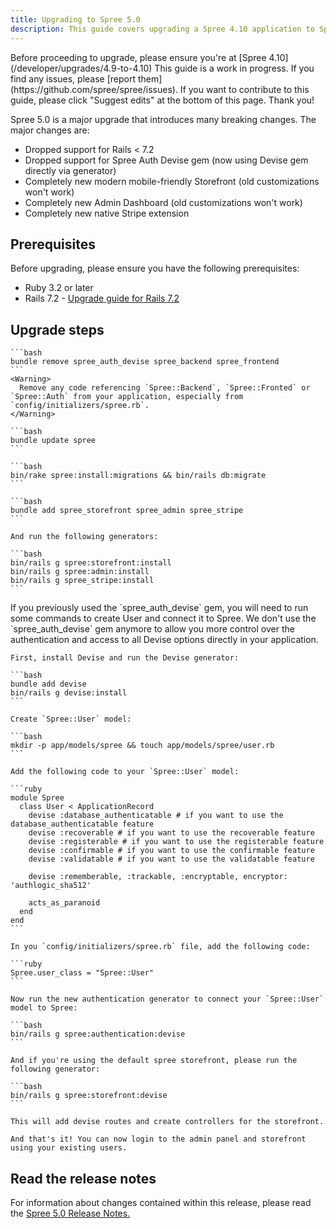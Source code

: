 ```yaml
---
title: Upgrading to Spree 5.0
description: This guide covers upgrading a Spree 4.10 application to Spree 5.0.
---
```


<Info>
  Before proceeding to upgrade, please ensure you're at [Spree 4.10](/developer/upgrades/4.9-to-4.10)
</Info>

<Warning>
  This guide is a work in progress. If you find any issues, please [report them](https://github.com/spree/spree/issues). If you want to contribute to this guide, please click "Suggest edits" at the bottom of this page. Thank you!
</Warning>

Spree 5.0 is a major upgrade that introduces many breaking changes. The major changes are:

- Dropped support for Rails < 7.2
- Dropped support for Spree Auth Devise gem (now using Devise gem directly via generator)
- Completely new modern mobile-friendly Storefront (old customizations won't work)
- Completely new Admin Dashboard (old customizations won't work)
- Completely new native Stripe extension

## Prerequisites

Before upgrading, please ensure you have the following prerequisites:

- Ruby 3.2 or later
- Rails 7.2 - [Upgrade guide for Rails 7.2](https://guides.rubyonrails.org/upgrading_ruby_on_rails.html#upgrading-from-rails-7-1-to-rails-7-2)


## Upgrade steps

<AccordionGroup>
  <Accordion title="1. Remove old frontend/backend Spree gems">

    ```bash
    bundle remove spree_auth_devise spree_backend spree_frontend
    ```
    <Warning>
      Remove any code referencing `Spree::Backend`, `Spree::Fronted` or `Spree::Auth` from your application, especially from `config/initializers/spree.rb`.
    </Warning>
  </Accordion>

  <Accordion title="2. Update main Spree gem">

    ```bash
    bundle update spree
    ```
  </Accordion>

  <Accordion title="2. Install and run missing migrations">

    ```bash
    bin/rake spree:install:migrations && bin/rails db:migrate
    ```
  </Accordion>

  <Accordion title="3. Add new Spree gems">

    ```bash
    bundle add spree_storefront spree_admin spree_stripe
    ```

    And run the following generators:

    ```bash
    bin/rails g spree:storefront:install
    bin/rails g spree:admin:install
    bin/rails g spree_stripe:install
    ```
  </Accordion>

  <Accordion title="4. Migrate from Spree Auth Devise gem">
    If you previously used the `spree_auth_devise` gem, you will need to run some commands to create User and connect it to Spree. We don't use the `spree_auth_devise` gem anymore to allow you more control over the authentication and access to all Devise options directly in your application.

    First, install Devise and run the Devise generator:

    ```bash
    bundle add devise
    bin/rails g devise:install
    ```

    Create `Spree::User` model:

    ```bash
    mkdir -p app/models/spree && touch app/models/spree/user.rb
    ```

    Add the following code to your `Spree::User` model:

    ```ruby
    module Spree
      class User < ApplicationRecord
        devise :database_authenticatable # if you want to use the database_authenticatable feature
        devise :recoverable # if you want to use the recoverable feature
        devise :registerable # if you want to use the registerable feature
        devise :confirmable # if you want to use the confirmable feature
        devise :validatable # if you want to use the validatable feature

        devise :rememberable, :trackable, :encryptable, encryptor: 'authlogic_sha512'

        acts_as_paranoid
      end
    end
    ```

    In you `config/initializers/spree.rb` file, add the following code:

    ```ruby
    Spree.user_class = "Spree::User"
    ```

    Now run the new authentication generator to connect your `Spree::User` model to Spree:

    ```bash
    bin/rails g spree:authentication:devise
    ```

    And if you're using the default spree storefront, please run the following generator:

    ```bash
    bin/rails g spree:storefront:devise
    ```

    This will add devise routes and create controllers for the storefront.

    And that's it! You can now login to the admin panel and storefront using your existing users.
  </Accordion>
</AccordionGroup>

## Read the release notes

For information about changes contained within this release, please read the [Spree 5.0 Release Notes.](https://github.com/orgs/spree/discussions/12604)
